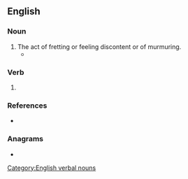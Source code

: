 ==English==

===Noun===
{{en-noun}}

# The act of fretting or feeling discontent or of murmuring.
#* {{quote-book|en|year=1835|author=[[s:Author:William Gilmore Simms|William Gilmore Simms]]|title=[[s:The Partisan|The Partisan]]|publisher=Harper|section=[[s:The Partisan/XII|Chapter XI]]|page=[[s:Page:The Partisan, v1.djvu/131|140]]|passage=Doomed to a brief existence, she wasted not the hours in painful '''repinings''' at a fate so stern; but still regarding it as inevitable, she prepared as calmly as possible to encounter it.}}

===Verb===
{{head|en|verb form}}

# {{present participle of|en|repine|nocat=1}}

===References===
* {{R:Webster 1828}}

===Anagrams===
* {{anagrams|en|a=egiinnpr|ripening}}

[[Category:English verbal nouns]]